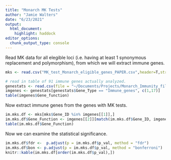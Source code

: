 ```yaml
---
title: "Monarch MK Tests"
author: "Jamie Walters"
date: "6/23/2021"
output: 
  html_document: 
    highlight: haddock
editor_options: 
  chunk_output_type: console
---
```


Read MK data for all elegible loci (i.e. having at least 1 synonymous replacement and polymorphism), from which we will extract immune genes.

```r
mks <- read.csv("MK_test_Monarch_eligible_genes_PAPER.csv",header=T,stringsAsFactors=F, row.names=1)

# read in table of 91 immune genes actually analyzed.
genestats <- read.csv(file = "~/Documents/Projects/Monarch_Immunity_files/Monarch_immunity_reboot_reanalysis/Monarch_immune_evolution/monarch_immune_revision_analysis/Genestats_Filtered_2021-05-15.csv", as.is = T)
imgenes <- genestats[genestats$Gene_Type == "Immune_genes", c(1,17)]
table(imgenes$Gene_function)


```


Now extract immune genes from the genes with MK tests.

```r
im.mks.df <- mks[mks$Gene_ID %in% imgenes[[1]],]
im.mks.df$Gene_Function <- imgenes[[2]][match(im.mks.df$Gene_ID, imgenes[[1]])]
table(im.mks.df$Gene_Function)
```

Now we can examine the statistical significance.
```r
im.mks.df$fdr <-  p.adjust(p = im.mks.df$p_val, method = "fdr")
im.mks.df$bon <- p.adjust(p = im.mks.df$p_val, method = "bonferroni")
knitr::kable(im.mks.df[order(im.mks.df$p_val),])
```

